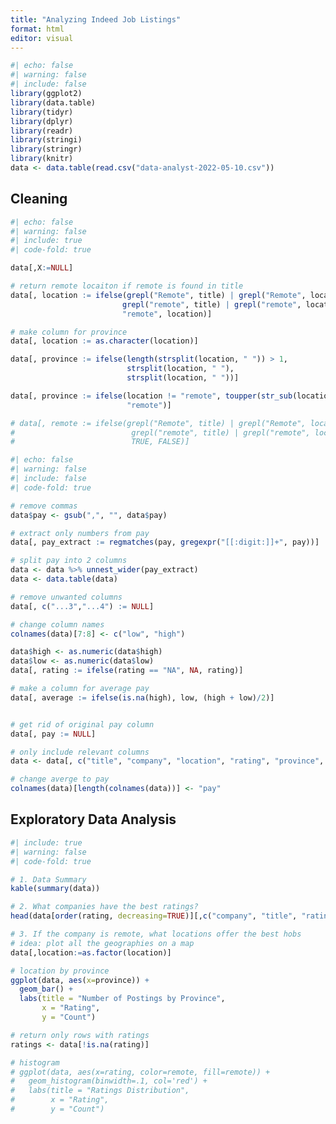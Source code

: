```yaml
---
title: "Analyzing Indeed Job Listings"
format: html
editor: visual
---
```


```r
#| echo: false
#| warning: false
#| include: false
library(ggplot2)
library(data.table)
library(tidyr)
library(dplyr)
library(readr)
library(stringi)
library(stringr)
library(knitr)
data <- data.table(read.csv("data-analyst-2022-05-10.csv"))
```

::: panel-tabset
## Cleaning

```r
#| echo: false
#| warning: false
#| include: true
#| code-fold: true

data[,X:=NULL]

# return remote locaiton if remote is found in title
data[, location := ifelse(grepl("Remote", title) | grepl("Remote", location)|
                         grepl("remote", title) | grepl("remote", location),
                         "remote", location)]

# make column for province
data[, location := as.character(location)]

data[, province := ifelse(length(strsplit(location, " ")) > 1, 
                          strsplit(location, " "),
                          strsplit(location, " "))]

data[, province := ifelse(location != "remote", toupper(str_sub(location,-2)),
                          "remote")]

# data[, remote := ifelse(grepl("Remote", title) | grepl("Remote", location)|
#                          grepl("remote", title) | grepl("remote", location),
#                          TRUE, FALSE)]
```

<!-- Format pay column by parsing salary string -->

```r
#| echo: false
#| warning: false
#| include: false
#| code-fold: true

# remove commas
data$pay <- gsub(",", "", data$pay)

# extract only numbers from pay
data[, pay_extract := regmatches(pay, gregexpr("[[:digit:]]+", pay))]

# split pay into 2 columns
data <- data %>% unnest_wider(pay_extract)
data <- data.table(data)

# remove unwanted columns
data[, c("...3","...4") := NULL]

# change column names
colnames(data)[7:8] <- c("low", "high")

data$high <- as.numeric(data$high)
data$low <- as.numeric(data$low)
data[, rating := ifelse(rating == "NA", NA, rating)]

# make a column for average pay
data[, average := ifelse(is.na(high), low, (high + low)/2)]


# get rid of original pay column
data[, pay := NULL]

# only include relevant columns
data <- data[, c("title", "company", "location", "rating", "province", "average")]

# change averge to pay
colnames(data)[length(colnames(data))] <- "pay"

```

<!-- Format pay column by parsing salary string -->

## Exploratory Data Analysis

```r
#| include: true
#| warning: false
#| code-fold: true

# 1. Data Summary
kable(summary(data))

# 2. What companies have the best ratings?
head(data[order(rating, decreasing=TRUE)][,c("company", "title", "rating")], 20)

# 3. If the company is remote, what locations offer the best hobs
# idea: plot all the geographies on a map
data[,location:=as.factor(location)]

# location by province
ggplot(data, aes(x=province)) +
  geom_bar() +
  labs(title = "Number of Postings by Province",
       x = "Rating",
       y = "Count") 

# return only rows with ratings
ratings <- data[!is.na(rating)]

# histogram
# ggplot(data, aes(x=rating, color=remote, fill=remote)) +
#   geom_histogram(binwidth=.1, col='red') +
#   labs(title = "Ratings Distribution",
#        x = "Rating",
#        y = "Count") 




```
:::
